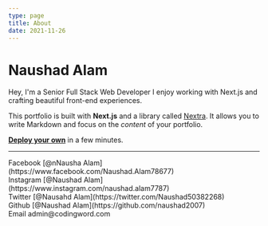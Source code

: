 ```yaml
---
type: page
title: About
date: 2021-11-26
---
```


# Naushad Alam

Hey, I'm a Senior Full Stack Web Developer  I enjoy working with Next.js and crafting beautiful front-end experiences.

This portfolio is built with **Next.js** and a library called [Nextra](https://nextra.vercel.app/). It allows you to write Markdown and focus on the _content_ of your portfolio.

[**Deploy your own**](https://vercel.com/new/git/external?repository-url=https://github.com/vercel-solutions/nextjs-portfolio-starter&project-name=portfolio&repository-name=portfolio) in a few minutes.

---

<div>
  Facebook [@nNausha Alam](https://www.facebook.com/Naushad.Alam78677)
  <br />
  Instagram [@Naushad Alam](https://www.instagram.com/naushad.alam7787)
  <br />
  Twitter [@Nausahd Alam](https://twitter.com/Naushad50382268)
  <br />
  Github [@Naushad Alam](https://github.com/naushad2007)
  <br />
  Email admin@codingword.com
  
</div>
